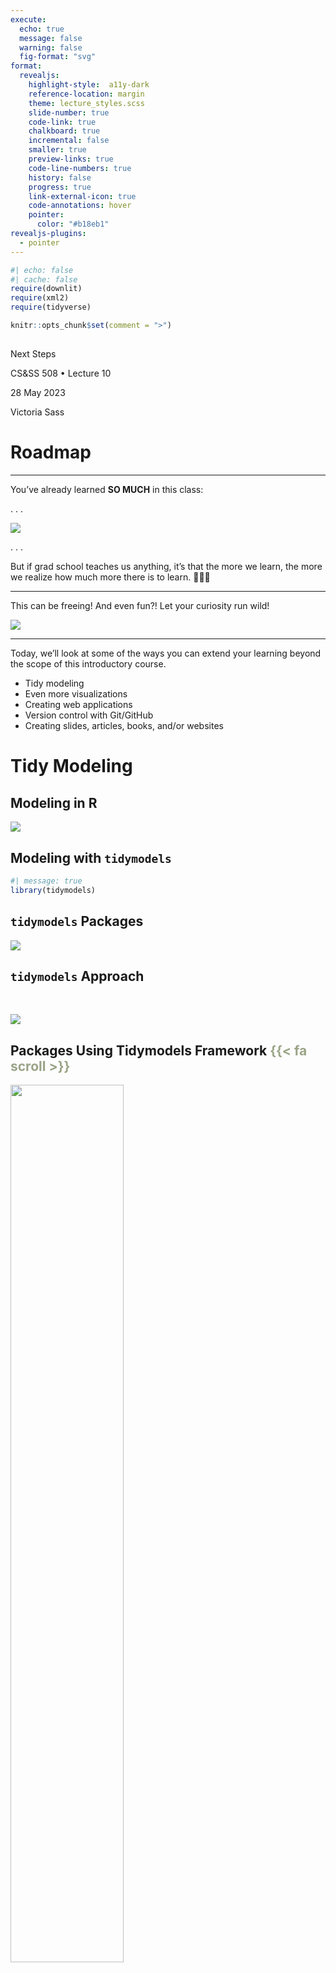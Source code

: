 ```yaml
---
execute: 
  echo: true
  message: false
  warning: false
  fig-format: "svg"
format: 
  revealjs:
    highlight-style:  a11y-dark
    reference-location: margin
    theme: lecture_styles.scss
    slide-number: true
    code-link: true
    chalkboard: true
    incremental: false 
    smaller: true
    preview-links: true
    code-line-numbers: true
    history: false
    progress: true
    link-external-icon: true
    code-annotations: hover
    pointer:
      color: "#b18eb1"
revealjs-plugins:
  - pointer
---
```


```r
#| echo: false
#| cache: false
require(downlit)
require(xml2)
require(tidyverse)

knitr::opts_chunk$set(comment = ">")
```

## {#title-slide data-menu-title="Next Steps" background="#1e4655" background-image="../../images/csss-logo.png" background-position="center top 5%" background-size="50%"}

[Next Steps]{.custom-title}

[CS&SS 508 • Lecture 10]{.custom-subtitle}

[28 May 2023]{.custom-subtitle2}

[Victoria Sass]{.custom-subtitle3}

# Roadmap{.section-title background-color="#99a486"}

---

You've already learned **SO MUCH** in this class:

. . . 

![](images/data-science.png){fig-align="center"}

. . . 

But if grad school teaches us anything, it's that the more we learn, the more we realize how much more there is to learn. 🥴😑🫠


---

This can be freeing! And even fun?! Let your curiosity run wild!

![](images/r_knowledge.png){fig-align="center"}

---


Today, we'll look at some of the ways you can extend your learning beyond the scope of this introductory course. 

::: {.incremental}
* Tidy modeling
* Even more visualizations
* Creating web applications
* Version control with Git/GitHub
* Creating slides, articles, books, and/or websites
::: 

# Tidy Modeling{.section-title background-color="#99a486"}

## Modeling in R

![](images/data-science-model.svg){fig-align="center"}

## Modeling with `tidymodels`

```r
#| message: true
library(tidymodels)
```

## `tidymodels` Packages

![](images/tidymodels_core.png){fig-align="center"}

## `tidymodels` Approach 

<br>

![](images/tidymodels_usage.jpeg){fig-align="center"}

## Packages Using Tidymodels Framework [{{< fa scroll >}}]{style="color:#99a486"} {.scrollable}

![](images/tidymodels_extra.jpeg){fig-align="center" width=60% height=60%}

::: aside
1. `applicable` compares new data points with the training data to see how much the new data points appear to be an extrapolation of the training data
2. `baguette` is for speeding up bagging pipelines
3. `butcher` is for dealing with pipelines that create model objects that take up too much memory
4. `discrim` has more model options for classification
5. `embed` has extra preprocessing options for categorical predictors
6. `hardhat` helps you to make new modeling packages
7. `corrr` has more options for looking at correlation matrices
8. `rules` has more model options for prediction rule ensembles
9. `text` recipes has extra preprocessing options for using text data
10. `tidypredict` is for running predictions inside SQL databases
11. `modeldb` is also for working within SQL databases and it allows for dplyr and tidyeval use within a database
12. `tidyposterior` compares models using resampling statistics
:::

## `tidymodels` Resources

::: {.incremental}
1. The [website for `tidymodels`](https://www.tidymodels.org/) has extensive documentation on all core `tidymodels` packages as well as related ones. 
2. There is an excellent book online by Max Kuhn and Julia Silge called [Tidy Modeling with R]() that provides a great overview of how to approach modeling within a tidy framework and well as showing how to use the various packages within `tidymodels`. 
3. Additionally, there are also several related, online book resources: 
    * [Feature Engineering & Selection: A Practical Approach for Predictive Models](https://bookdown.org/max/FES/) by Max Kuhn and Kjell Johnson
    * [Statistical Inference via Data Science: A Modern Dive into R and the Tidyverse](https://moderndive.com/) by Chester Ismay and Albert Y. Kim
    * [Supervised Machine Learning for Text Analysis in R](https://smltar.com/) by Emil Hvitfeldt and Julia Silge
    * [Text Mining with R: A Tidy Approach](https://www.tidytextmining.com/) by Julia Silge & David Robinson
:::

# Even More Visualizations{.section-title background-color="#99a486"}

## Spatial Data with `ggmap`

There are numerous ways to work with spatial data in `R` but you can use `ggmap` to visualize spatial data in a tidyverse framework.

. . . 

```r
source("stadia_api_key.R") # <1> 
library(ggmap)
`%notin%` <- function(lhs, rhs) !(lhs %in% rhs) # <2> 

violent_crimes <- crime |> # <3>
  filter(offense %notin% c("auto theft", "theft", "burglary"),
         between(lon, -95.39681, -95.34188),
         between(lat, 29.73631, 29.78400)) |> 
  mutate(offense = fct_drop(offense),
         offense = fct_relevel(offense, 
                               c("robbery", "aggravated assault", "rape", "murder")))
```
1. You need to register for Stadia Maps or Google Maps and get a respective API key in order to download their maps. This `R` script simply saves my API key and registers it in the current session so it's not included in my code that's accessible on GitHub. 
2. Creating a helper function that negates the %in% function. 
3. `crime` is a built-in dataset in the `ggmap` package. 

## Making a Map

Once we have data we want to visualize we can call `ggmap` to visualize the spatial area and layer on any geoms/stats as you would with `ggplot2.` 

. . . 

:::: {.columns}

::: {.column width="50%"}
```r
#| eval: false
bbox <- make_bbox(lon, lat, 
                  data = violent_crimes) # <4>
map <- get_stadiamap( bbox = bbox, 
                      maptype = "stamen_toner_lite", 
                      zoom = 14 ) # <5>

ggmap(map) + 
  geom_point(data = violent_crimes, 
             color = "red") # <6>
```
4. Creating the bounding box for the longitude and latitude. 
5. Retrieving the map with specifications. 
6. The only difference with layers using `ggmap` is that (1) you need to specify the data arguments in the layers and (2) the spatial aesthetics `x` and `y` are set to `lon` and `lat`, respectively. (If they’re named something different in your dataset, just put `mapping = aes(x = longitude, y = latitude)`, for example.)
:::

::: {.column width="50%"}
```r
#| echo: false
#| fig-align: center
#| fig-width: 7
#| fig-height: 7
#| code-line-numbers: false
bbox <- make_bbox(lon, lat, 
                  data = violent_crimes)
map <- get_stadiamap( bbox = bbox, 
                      maptype = "stamen_toner_lite", 
                      zoom = 14 ) 

ggmap(map) + 
  geom_point(data = violent_crimes, 
             color = "red") 
```
:::

::::

## Using Different Geoms

With `ggmap` you’re working with `ggplot2`, so you can add in other kinds of layers, use `patchwork`, etc. All the `ggplot2` geom’s are available.

. . . 

```r
#| output-location: slide
#| fig-align: center
#| fig-height: 10
#| fig-width: 15
library(patchwork)
library(ggdensity)
library(geomtextpath)

robberies <- violent_crimes |> filter(offense == "robbery")

points_map <- ggmap(map) + geom_point(data = robberies, color = "red")

hdr_map <- ggmap(map) + 
  geom_hdr(aes(lon, lat, fill = after_stat(probs)), 
           data = robberies,
           alpha = .5) +
  geom_labeldensity2d(aes(lon, lat, level = after_stat(probs)),
                      data = robberies, 
                      stat = "hdr_lines", 
                      size = 3, boxcolour = NA) +
  scale_fill_brewer(palette = "YlOrRd") +
  theme(legend.position = "none")

(points_map + hdr_map) & 
  theme(axis.title = element_blank(), axis.text = element_blank(), axis.ticks = element_blank())
```

## Marginal Histogram

```r
#| output-location: fragment 
#| fig-align: center
library(ggExtra)
data(mpg, package = "ggplot2")

mpg_select <- mpg |> 
  filter(hwy >= 35 & cty > 27)
g <- ggplot(mpg, aes(cty, hwy)) + 
  geom_count() + 
  geom_smooth(method = "lm", se = F) + 
  theme_bw() 
ggMarginal(g, type = "histogram", fill = "transparent") # <7> 
```
7. Code that adds marginal plot.

## Marginal Boxplot

```r
#| fig-align: center
library(ggExtra)
data(mpg, package = "ggplot2")

mpg_select <- mpg |> 
  filter(hwy >= 35 & cty > 27)
g <- ggplot(mpg, aes(cty, hwy)) + 
  geom_count() + 
  geom_smooth(method = "lm", se = F) + 
  theme_bw()
ggMarginal(g, type = "boxplot", fill = "transparent") # <7>
```
7. Code that adds marginal plot.

## Marginal Density Curve

```r
#| fig-align: center
library(ggExtra)
data(mpg, package = "ggplot2")

mpg_select <- mpg |> 
  filter(hwy >= 35 & cty > 27)
g <- ggplot(mpg, aes(cty, hwy)) + 
  geom_count() + 
  geom_smooth(method = "lm", se = F) + 
  theme_bw()
ggMarginal(g, type = "density", fill = "transparent") # <7>
```
7. Code that adds marginal plot.

## Create Animations

```r
#| eval: false
library(gapminder)
library(gganimate)
library(gifski) # <8>

ggplot(gapminder, aes(gdpPercap, lifeExp, size = pop, colour = country)) +
  geom_point(alpha = 0.7, show.legend = FALSE) +
  scale_colour_manual(values = country_colors) +
  scale_size(range = c(2, 12)) +
  scale_x_log10() +
  facet_wrap(~continent) +
  labs(title = 'Year: {frame_time}', x = 'GDP per capita', y = 'life expectancy') + # <9>
  transition_time(year) + # <9>
  ease_aes('linear') # <9>
```
8. Need this package to create a gif of the `gganimate` output.
9. `gganimate`-specific code. 

## Create Animations

![](images/gganmimate_example.gif){fig-align="center"}

## Data Visualization Resources

::: {.incremental}
1. Hadley Wickham's *`ggplot2`: Elegant Graphics for Data Analysis (Second Edition)* is available through the [UW Library](https://orbiscascade-washington.primo.exlibrisgroup.com/permalink/01ALLIANCE_UW/1juclfo/alma99161977549501452) and the forthcoming [Third Edition](https://ggplot2-book.org/) is being written as we speak and will be available online soon!
2. [Spatial Data Science with Applications in R](https://r-spatial.org/book/) by Edzer Pebesma and Roger Bivand
3. The [`sf`](https://r-spatial.github.io/sf/) package also works within the tidyverse framework and pairs very nicely with data from the census which can be easily accessed using [`tidycensus`](https://walker-data.com/tidycensus/)
4. More ideas for visualizations can be found on [this master list](https://r-statistics.co/Top50-Ggplot2-Visualizations-MasterList-R-Code.html) and by looking at [ggplot2 extension packages](https://exts.ggplot2.tidyverse.org/gallery/). 
5. Think about taking **CSSS 569** next quarter with Chris Adolph if you want to learn more about how to create visualizations in `R` and gain more understanding about best practices for conveying your data and findings effectively. 
:::

# Creating web applications{.section-title background-color="#99a486"}

## Shiny

Shiny is an open source R package that provides an elegant and powerful web framework for building web applications using R. Shiny helps you turn your analyses into interactive web applications without requiring HTML, CSS, or JavaScript knowledge.

. . . 

![](images/ORCA_app.png){fig-align="center" height="80%" width="80%"}

## Shiny Examples{background-iframe="https://shiny.posit.co/r/gallery/#feature-demos" background-interactive="true"}

# Version control with Git/GitHub{.section-title background-color="#99a486"}

## What is Version Control?

Version control allows you to work work individually and/or collaboratively in a highly structured, documented way. 

. . . 

It's basically like a robust save program for your project. You track and log changes you make over time and the version control system allows you to review or even restore earlier versions of your project. 

. . . 

<br>

:::: {.columns}

::: {.column width="50%"}
Originally meant for software developers, git has been adopted by computational social scientists to source code but also to keep track of the whole collection of files that make up a research project.
:::

::: {.column width="50%"} 
![](images/git.png){fig-align="center"}
:::

::::


. . . 

 

## Why Use Version Control? 

![](images/diy_vs_git.png){fig-align="center"}

## What is Github?

![](images/git_vs_github.jpeg){fig-align="center"}

## Why Use Github?

![](images/git-workflow.png){fig-align="center"}

## Collaboration Made "Easier"

:::: {.columns}

::: {.column width="40%"}
![](images/using_github.png){fig-align="center"}
:::

::: {.column width="60%"}
![](images/collaboration.png){fig-align="center"}
:::

::::

## Git Integration in R Studio

![](images/git_RStudio.png){fig-align="center"}

## Git/GitHub Resources

::: {.incremental}
1. Hands down the best introduction to git and using git/GitHub with RStudio Projects is Jennifer Bryan's online book [Happy Git and GitHub for the useR](https://happygitwithr.com/)
2. Software carpentry has a nice [beginner's "class"](https://swcarpentry.github.io/git-novice/) that'll help you learn the git basics. 
3. Here's a user-contributed cheat-sheet for [Using git and GitHub with RStudio](https://rstudio.github.io/cheatsheets/git-github.pdf). 
:::

# Creating slides, articles, books, and/or websites{.section-title background-color="#99a486"}

## Quarto{background-iframe="https://quarto.org/docs/guide/" background-interactive="true"}

# That's a Warp! {.section-title background-color="#99a486"}

## Plug for CSSCR

Also, this lab is part of CSSCR ([The Center for Social Science Computation and Research](https://depts.washington.edu/csscr/)) where I'm also on staff as a  consultant. CSSCR is a resource center for the social science departments^[Constituent member departments include The College of Education, The Department of Anthropology, The Department of Communication, The Department of Economics, The Department of Geography, The Department of Political Science, The Department of Psychology, The Department of Sociology, The Jackson School of International Studies, and The School of Social Work] at the University of Washington. 

<br>

As you continue to learn `R` feel free to drop by^[We offer drop-in consulting 8am-6pm Monday-Friday and evening consulting via zoom 6-9pm Monday-Thursday.] with any/all of your `R` coding questions.

---

Thanks for spending so much time this quarter learning with me 😎

![](images/hate_class.png){fig-align="center"}

Don't forget to fill out the course evaluation that you received via email! 

 

